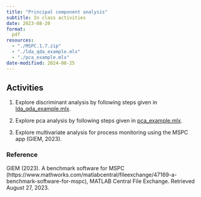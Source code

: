 ```yaml
---
title: "Principal component analysis"
subtitle: In class activities
date: 2023-08-20
format:
  pdf
resources:
  - "./MSPC.1.7.zip"
  - "./lda_qda_example.mlx"
  - "./pca_example.mlx"
date-modified: 2024-08-25
---
```


## Activities

1. Explore discriminant analysis by following steps given in [lda_qda_example.mlx](./lda_qda_example.mlx). 

2. Explore pca analysis by following steps given in [pca_example.mlx](./pca_example.mlx). 

3. Explore multivariate analysis for process monitoring using the MSPC app (GIEM, 2023). 


### Reference

GIEM (2023). A benchmark software for MSPC (https://www.mathworks.com/matlabcentral/fileexchange/47169-a-benchmark-software-for-mspc), MATLAB Central File Exchange. Retrieved August 27, 2023.
